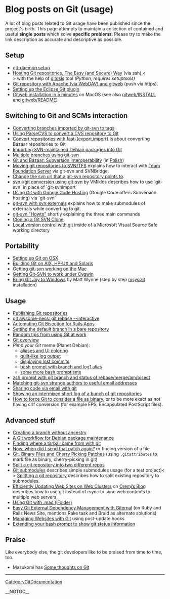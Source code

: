 = Blog posts on Git (usage) =

A lot of blog posts related to Git usage have been published since the project's birth. This page attempts to maintain a collection of contained and useful <b>single posts</b> which solve <b>specific problems</b>. Please try to make the link description as accurate and descriptive as possible.

== Setup ==

* [http://www.itp.tuwien.ac.at/~mattems/blog/2006/07/17#git_server_setup git-daemon setup]
* [http://scie.nti.st/2007/11/14/hosting-git-repositories-the-easy-and-secure-way Hosting Git repositories, The Easy (and Secure) Way] (via ssh),<<BR>> with the help of [http://eagain.net/gitweb/?p=gitosis.git gitosis] tool <i>(Python, requires setuptools)</i>
* [http://kaeso.wordpress.com/2008/02/02/git-repository-with-apache-via-webdav-and-gitweb/ Git repository with Apache (via WebDAV) and gitweb] (push via https).
* [http://cho.hapgoods.com/wordpress/?p=159 Setting up the Eclipse Git plugin]
* [http://www.thread-pool.com/2008/11/15/gitweb-installation-in-5-minutes/ Gitweb installation in 5 minutes] on MacOS (see also [http://repo.or.cz/w/git.git/:/gitweb/INSTALL gitweb/INSTALL] and [http://repo.or.cz/w/git.git/:/gitweb/README gitweb/README])

== Switching to Git and SCMs interaction ==

* [http://ze-dinosaur.livejournal.com/18564.html Converting branches imported by git-svn to tags]
* [http://www.softwolves.pp.se/blog/2007-09-13 Using ParseCVS to convert a CVS repository to Git]
* [http://blogs.igalia.com/aperez/?p=22 Convert repositories with fast-{export,import}] is about converting Bazaar repositories to Git
* [http://blog.madduck.net/debian/2007.10.07_converting-a-package-to-git Importing SVN-maintained Debian packages into Git]
* [http://www.dmo.ca/blog/20070608113513 Multiple branches using git-svn]
* [http://info.wsisiz.edu.pl/~blizinsk/git-bzr.html Git and Bazaar: Subversion interoperability] (in [http://info.wsisiz.edu.pl/~blizinsk/git-bzr.pl.html Polish])
* [http://blog.paulbetts.org/index.php/2007/12/02/moving-git-repositories-to-svntfs/ Moving git repositories to SVN/TFS] explains how to interact with [[WikiPedia:Team_Foundation_Server|Team Foundation Server]] via git-svn and SVNBridge.
* [http://duncan.mac-vicar.com/blog/archives/282 Change the svn url that a git-svn repository points to].
* [http://blogs.frugalware.org/vmiklos/2007/12/09/p320 svn->git conversion using git-svn] by VMiklos describes how to use `git-svn` in place of `git-svnimport`
* [http://quirkygba.blogspot.com/2007/10/using-git-with-google-code-hosting.html Using Git with Google Code Hosting] (Google Code offers Subversion hosting) via `git-svn`
* [http://blog.alieniloquent.com/2008/03/08/git-svn-with-svnexternals/ git-svn with svn:externals] explains how to make submodules of externals while converting to git.
* [http://blogs.frugalware.org/vmiklos/2007/09/07/p300 git-svn "Howto"] shortly explaining the three main commands
* [http://subtlegradient.com/articles/2008/04/22/cloning-a-git-svn-clone Cloning a Git SVN Clone]
* [http://blog.ultranurd.net/2009/01/21/local-version-control-with-git/ Local version control with git] inside of a Microsoft Visual Source Safe working directory

== Portability ==

* [http://www.dekorte.com/blog/blog.cgi?do=item&id=2539 Setting up Git on OSX]
* [http://unixsadm.blogspot.com/2008/03/porting-git-to-hp-ux-pa-risc-and-aix.html Building Git on AIX, HP-UX and Solaris]
* [http://speirs.org/2007/07/22/getting-git-svn-working-on-the-mac/ Getting git-svn working on the Mac]
* [http://rip747.wordpress.com/2008/09/04/getting-git-svn-to-work-under-cygwin/ Getting Git-SVN to work under Cygwin]
* [http://blog.mattwynne.net/2008/09/13/bring-git-joy-to-windows/ Bring Git Joy to Windows] by Matt Wynne (step by step [http://code.google.com/p/msysgit msysGit] installation)

== Usage ==

* [http://blog.madduck.net/vcs/2007.07.11_publishing-git-repositories Publishing Git repositories]
* [http://blog.madism.org/index.php/2007/09/09/138-git-awsome-ness-git-rebase-interactive git awsome-ness: git rebase --interactive]
* [http://www.rockstarprogrammer.org/post/2008/sep/25/automating-git-bisection-rails-apps/ Automating Git Bisection for Rails Apps]
* [http://feeding.cloud.geek.nz/2008/12/setting-default-git-branch-in-bare.html Setting the default branch in a bare repository]
* [http://mirror.dabase.com/e/09018/ Random tips from using Git at work]
* [http://blog.interlinked.org/tutorials/git.html Git overview]
* <i>Pimp your Git</i> meme (Planet Debian):
** [http://upsilon.cc/~zack/blog/posts/2008/12/git_tips:_coloring_and_aliases/ aliases and UI coloring]
** [http://blog.orebokech.com/2008/12/pimp-your-git-meme.html quilt-like log output]
** [http://feeding.cloud.geek.nz/2008/12/recovering-lost-git-commits.html displaying lost commits]
** [http://log.damog.net/2008/12/two-git-tips/ bash prompt with branch and log1 alias]
** [http://gwolf.org/node/1874 some more bash promptisms]
* [http://www.jukie.net/~bart/blog/zsh-git-prompt zsh prompt with git branch and status of rebase/merge/am/bisect]
* [http://triptico.com/notes/8d4510bb.html Matching git-svn strange authors to useful email addresses]
* [http://triptico.com/notes/736c3681.html Sharing code via email with git]
* [http://triptico.com/notes/a2826177.html Showing an intermixed short log of a bunch of git repositories]
* [http://www.dont-panic.cc/capi/2009/02/16/how-to-force-git-to-consider-a-file-as-binary/ How to force Git to consider a file as binary], or to be more exact as not having crlf conversion (for example EPS, Encapsulated PostScript files).

== Advanced stuff ==

* [http://blog.madduck.net/vcs/2007.07.11_creating-a-git-branch-without-ancestry Creating a branch without ancestry]
* [http://blog.madduck.net/debian/2007.10.03_packaging-with-git A Git workflow for Debian package maintenance]
* [http://web.glandium.org/blog/?p=146 Finding where a tarball came from with git]
* [http://www.dmo.ca/blog/git-saves-me-pain-again Now, when did I send that patch again?] or finding version of a file
* [http://www.bluishcoder.co.nz/2007/09/git-binary-files-and-cherry-picking.html Git, Binary Files and Cherry Picking Patches] (using <code><nowiki>.gitattributes</nowiki></code> to mark file as binary, cherry-picking in git)
* [http://loupgaroublond.blogspot.com/2007/12/how-to-split-repository-in-git.html Split a git repository into two different repos]
* [http://www.ishlif.org/blog/linux/git-submodules/ Git submodules] describes simple submodules usage (for a test project)<<BR>> [http://www.ishlif.org/blog/linux/splitting-a-git-repository/ Splitting a git repository] describes how to split existing repository to submodules.
* [http://blog.mozilla.com/oremj/2008/03/14/efficiently-updating-web-sites-on-web-clusters/ Efficiently Updating Web Sites on Web Clusters] on [http://blog.mozilla.com/oremj/ Oremj’s Blog] describes how to use git instead of rsync to sync web contents to multiple web servers.
* [http://www.cimgf.com/2008/03/18/git-and-mac-a-match-made-in-purgatory/ Using Git with .mac (iFolder)]
* [http://www.rubyinside.com/giternal-easy-git-external-dependency-management-1322.html Easy Git External Dependency Management with Giternal] (on Ruby and Rails News Site, mentions Rake task and Braid as alternate solutions)
* [http://jblevins.org/log/tools/managing-websites-with-git Managing Websites with Git] using post-update hooks
* [http://gwolf.org/node/1874 Extending your bash prompt to show git status information]

== Praise ==

Like everybody else, the git developers like to be praised from time to time, too.

* Masukomi has [http://weblog.masukomi.org/2008/2/4/some-thoughts-about-git Some thoughts on Git]
----
[[CategoryGitDocumentation]]

__NOTOC__